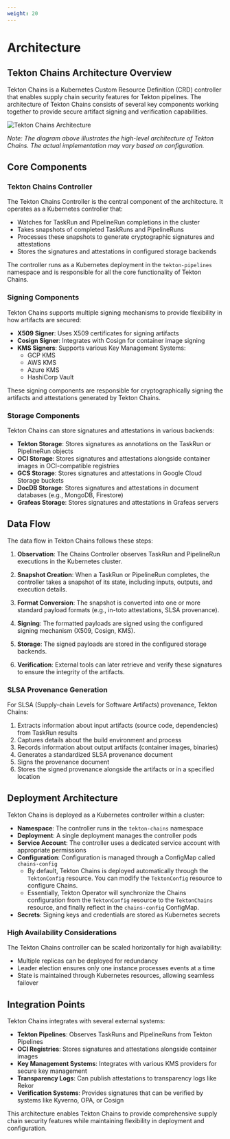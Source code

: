 ```yaml
---
weight: 20
---
```


# Architecture

## Tekton Chains Architecture Overview

Tekton Chains is a Kubernetes Custom Resource Definition (CRD) controller that enables supply chain security features for Tekton pipelines. The architecture of Tekton Chains consists of several key components working together to provide secure artifact signing and verification capabilities.

![Tekton Chains Architecture](/chains/how-chains-works.png)

*Note: The diagram above illustrates the high-level architecture of Tekton Chains. The actual implementation may vary based on configuration.*

## Core Components

### Tekton Chains Controller

The Tekton Chains Controller is the central component of the architecture. It operates as a Kubernetes controller that:

- Watches for TaskRun and PipelineRun completions in the cluster
- Takes snapshots of completed TaskRuns and PipelineRuns
- Processes these snapshots to generate cryptographic signatures and attestations
- Stores the signatures and attestations in configured storage backends

The controller runs as a Kubernetes deployment in the `tekton-pipelines` namespace and is responsible for all the core functionality of Tekton Chains.

### Signing Components

Tekton Chains supports multiple signing mechanisms to provide flexibility in how artifacts are secured:

- **X509 Signer**: Uses X509 certificates for signing artifacts
- **Cosign Signer**: Integrates with Cosign for container image signing
- **KMS Signers**: Supports various Key Management Systems:
  - GCP KMS
  - AWS KMS
  - Azure KMS
  - HashiCorp Vault

These signing components are responsible for cryptographically signing the artifacts and attestations generated by Tekton Chains.

### Storage Components

Tekton Chains can store signatures and attestations in various backends:

- **Tekton Storage**: Stores signatures as annotations on the TaskRun or PipelineRun objects
- **OCI Storage**: Stores signatures and attestations alongside container images in OCI-compatible registries
- **GCS Storage**: Stores signatures and attestations in Google Cloud Storage buckets
- **DocDB Storage**: Stores signatures and attestations in document databases (e.g., MongoDB, Firestore)
- **Grafeas Storage**: Stores signatures and attestations in Grafeas servers

## Data Flow

The data flow in Tekton Chains follows these steps:

1. **Observation**: The Chains Controller observes TaskRun and PipelineRun executions in the Kubernetes cluster.

2. **Snapshot Creation**: When a TaskRun or PipelineRun completes, the controller takes a snapshot of its state, including inputs, outputs, and execution details.

3. **Format Conversion**: The snapshot is converted into one or more standard payload formats (e.g., in-toto attestations, SLSA provenance).

4. **Signing**: The formatted payloads are signed using the configured signing mechanism (X509, Cosign, KMS).

5. **Storage**: The signed payloads are stored in the configured storage backends.

6. **Verification**: External tools can later retrieve and verify these signatures to ensure the integrity of the artifacts.

### SLSA Provenance Generation

For SLSA (Supply-chain Levels for Software Artifacts) provenance, Tekton Chains:

1. Extracts information about input artifacts (source code, dependencies) from TaskRun results
2. Captures details about the build environment and process
3. Records information about output artifacts (container images, binaries)
4. Generates a standardized SLSA provenance document
5. Signs the provenance document
6. Stores the signed provenance alongside the artifacts or in a specified location

## Deployment Architecture

Tekton Chains is deployed as a Kubernetes controller within a cluster:

- **Namespace**: The controller runs in the `tekton-chains` namespace
- **Deployment**: A single deployment manages the controller pods
- **Service Account**: The controller uses a dedicated service account with appropriate permissions
- **Configuration**: Configuration is managed through a ConfigMap called `chains-config`
    - By default, Tekton Chains is deployed automatically through the `TektonConfig` resource. You can modify the `TektonConfig` resource to configure Chains.
    - Essentially, Tekton Operator will synchronize the Chains configuration from the `TektonConfig` resource to the `TektonChains` resource, and finally reflect in the `chains-config` ConfigMap.
- **Secrets**: Signing keys and credentials are stored as Kubernetes secrets

### High Availability Considerations

The Tekton Chains controller can be scaled horizontally for high availability:

- Multiple replicas can be deployed for redundancy
- Leader election ensures only one instance processes events at a time
- State is maintained through Kubernetes resources, allowing seamless failover

## Integration Points

Tekton Chains integrates with several external systems:

- **Tekton Pipelines**: Observes TaskRuns and PipelineRuns from Tekton Pipelines
- **OCI Registries**: Stores signatures and attestations alongside container images
- **Key Management Systems**: Integrates with various KMS providers for secure key management
- **Transparency Logs**: Can publish attestations to transparency logs like Rekor
- **Verification Systems**: Provides signatures that can be verified by systems like Kyverno, OPA, or Cosign

This architecture enables Tekton Chains to provide comprehensive supply chain security features while maintaining flexibility in deployment and configuration.
